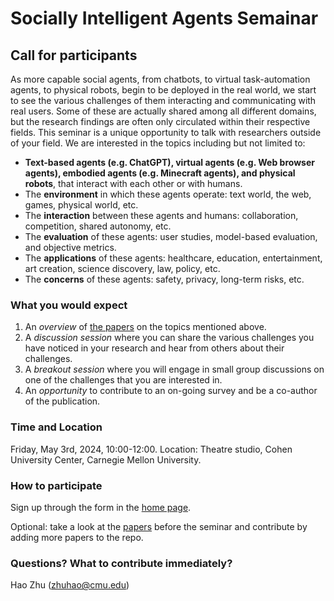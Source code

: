 # Socially Intelligent Agents Semainar
## Call for participants

As more capable social agents, from chatbots, to virtual task-automation agents, to physical robots, begin to be deployed in the real world, we start to see the various challenges of them interacting and communicating with real users. Some of these are actually shared among all different domains, but the research findings are often only circulated within their respective fields. This seminar is a unique opportunity to talk with researchers outside of your field. We are interested in the topics including but not limited to:

- **Text-based agents (e.g. ChatGPT), virtual agents (e.g. Web browser agents), embodied agents (e.g. Minecraft agents), and physical robots**, that interact with each other or with humans.
- The **environment** in which these agents operate: text world, the web, games, physical world, etc.
- The **interaction** between these agents and humans: collaboration, competition, shared autonomy, etc. 
- The **evaluation** of these agents: user studies, model-based evaluation, and objective metrics.
- The **applications** of these agents: healthcare, education, entertainment, art creation, science discovery, law, policy, etc.
- The **concerns** of these agents: safety, privacy, long-term risks, etc.

### What you would expect 

1. An *overview* of [the papers](https://sotopia-lab.github.io/awesome-social-agents/paper_table) on the topics mentioned above.
2. A *discussion session* where you can share the various challenges you have noticed in your research and hear from others about their challenges.
3. A *breakout session* where you will engage in small group discussions on one of the challenges that you are interested in.
4. An *opportunity* to contribute to an on-going survey and be a co-author of the publication.


### Time and Location

Friday, May 3rd, 2024, 10:00-12:00. Location: Theatre studio, Cohen University Center, Carnegie Mellon University.

### How to participate

Sign up through the form in the [home page](/). 

Optional: take a look at the [papers](https://github.com/sotopia-lab/awesome-social-agents) before the seminar and contribute by adding more papers to the repo. 

### Questions? What to contribute immediately?

Hao Zhu (zhuhao@cmu.edu)